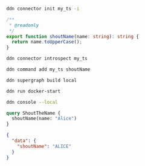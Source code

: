 ```sh title="Initalize a new connector and select hasura/nodejs from the list:"
ddn connector init my_ts -i
```

```ts title="Replace the functions.ts contents with the following:"
/**
 * @readonly
 */
export function shoutName(name: string): string {
  return name.toUpperCase();
}
```

```bash title="Introspect the connector:"
ddn connector introspect my_ts
```

```bash title="Track the function:"
ddn command add my_ts shoutName
```

```bash title="Create a new build:"
ddn supergraph build local
```

```bash title="Start your services:"
ddn run docker-start
```

```bash title="Open your development console:"
ddn console --local
```

```graphql title="You can now query your expanded table with the transformed name:"
query ShoutTheName {
  shoutName(name: "Alice")
}
```

```json title="With a response like this:"
{
  "data": {
    "shoutName": "ALICE"
  }
}
```
